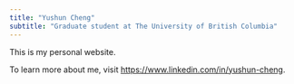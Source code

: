 ```yaml
---
title: "Yushun Cheng"
subtitle: "Graduate student at The University of British Columbia"
---
```


This is my personal website.


To learn more about me, visit <https://www.linkedin.com/in/yushun-cheng>.



